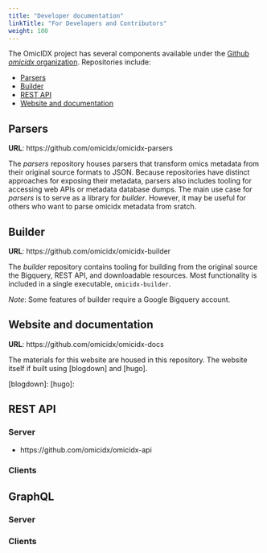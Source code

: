 ```yaml
---
title: "Developer documentation"
linkTitle: "For Developers and Contributors"
weight: 100
---
```



The OmicIDX project has several components available under the [Github _omicidx_ organization](https://github.com/omicidx). 
Repositories include:

- [Parsers]
- [Builder]
- [REST API]
- [Website and documentation]

## Parsers

**URL**: https://github.com/omicidx/omicidx-parsers

The *parsers* repository houses parsers that transform omics metadata
from their original source formats to JSON. Because repositories have distinct
approaches for exposing their metadata, parsers also includes tooling
for accessing web APIs or metadata database dumps. The main use case
for *parsers* is to serve as a library for *builder*. However, it may
be useful for others who want to parse omicidx metadata from sratch.

## Builder

**URL**: https://github.com/omicidx/omicidx-builder

The *builder* repository contains tooling for building from the
original source the Bigquery, REST API, and downloadable
resources. Most functionality is included in a single executable,
`omicidx-builder`.

*Note*: Some features of builder require a Google Bigquery account. 

## Website and documentation 

**URL**: https://github.com/omicidx/omicidx-docs

The materials for this website are housed in this repository. The website itself if built using [blogdown] and [hugo].

[blogdown]:
[hugo]: 

## REST API

### Server

- https://github.com/omicidx/omicidx-api

### Clients

## GraphQL

### Server

### Clients

